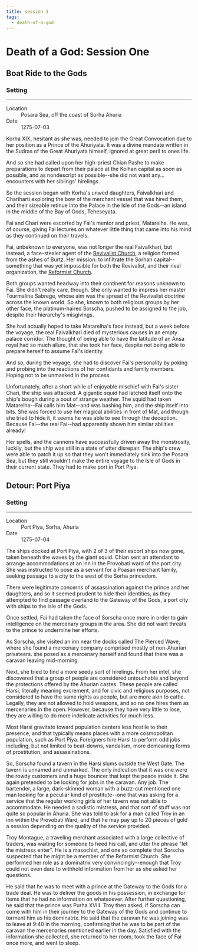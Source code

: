 ```yaml
---
title: session 1
tags:
  - death-of-a-god
---
```


# Death of a God: Session One

## Boat Ride to the Gods

<div class="event-infobar">
  <h3>Setting</h3>
  <hr />
  <dl>
  <dt>Location</dt>
  <dd>Posara Sea, off the coast of Sorha Ahuria</dd>
  <dt>Date</dt>
  <dd>1275-07-03</dd>
</dl>
</div>

Korha XIX, hesitant as she was, needed to join the Great Convocation due to her
position as a Prince of the Ahuriyata. It was a divine mandate written in the
Sudras of the Great Ahuriyata himself, ignored at great peril to ones life.

And so she had called upon her high-priest Chian Pashe to make preparations to
depart from their palace at the Kolhan capital as soon as possible, and as
nondescript as possible--she did not want any... encounters with her siblings'
hirelings.

So the session began with Korha's unwed daughters, Faivalkhari and Chariharti
exploring the bow of the merchant vessel that was hired them, and their sizeable
retinue into the Palace in the Isle of the Gods--an island in the middle of the
Bay of Gods, Teheseyata.

Fai and Chari were escorted by Fai's mentor and priest, Matarelha. He was, of
course, giving Fai lectures on whatever little thing that came into his mind as
they continued on their travels.

Fai, unbeknown to everyone, was not longer the real Faivalkhari, but instead, a
face-stealer agent of the
[Revivalist Church](/religions/revivalist-divine-masochist.md), a religion
formed from the ashes of Burtz. Her mission: to infiltrate the Sorhan
capital--something that was yet impossible for both the Revivalist, and their
rival organization, the
[Reformist Church](/religions/reformed-divine-masochist.md).

Both groups wanted headway into their continent for reasons unknown to Fai. She
didn't really care, though. She only wanted to impress her master Tourmaline
Sabrege, whose aim was the spread of the Revivalist doctrine across the known
world. So she, known to both religious groups by her other face, the
platinum-haired Sorscha, pushed to be assigned to the job, despite their
hierarchy's misgivings.

She had actually hoped to take Matarelha's face instead, but a week before the
voyage, the real Faivalkhari died of mysterious causes in an empty palace
corridor. The thought of being able to have the latitude of an Ansa royal had so
much allure, that she took her face, despite not being able to prepare herself
to assume Fai's identity.

And so, during the voyage, she had to discover Fai's personality by poking and
probing into the reactions of her confidants and family members. Hoping not to
be unmasked in the process.

Unfortunately, after a short while of enjoyable mischief with Fai's sister
Chari, the ship was attacked. A gigantic squid had latched itself onto the
ship's bough during a bout of strange weather. The squid had taken
Matarelha--Fai calls him Mat--and was bashing him, and the ship itself into
bits. She was forced to use her magical abilities in front of Mat, and though
she tried to hide it, it seems he was able to see through the deception. Because
Fai--the real Fai--had apparently shown him similar abilities already!

Her spells, and the cannons have successfully driven away the monstrosity,
luckily, but the ship was still in a state of utter disrepair. The ship's crew
were able to patch it up so that they won't immediately sink into the Posara
Sea, but they still wouldn't make the entire voyage to the Isle of Gods in their
current state. They had to make port in Port Piya.

## Detour: Port Piya

<div class="event-infobar">
  <h3>Setting</h3>
  <hr />
  <dl>
  <dt>Location</dt>
  <dd>Port Piya, Sorha, Ahuria</dd>
  <dt>Date</dt>
  <dd>1275-07-04</dd>
</dl>
</div>

The ships docked at Port Piya, with 2 of 3 of their escort ships now gone, taken
beneath the waves by the giant squid. Chian sent an attendant to arrange
accommodations at an inn in the Provobati ward of the port city. She was
instructed to pose as a servant for a Poasan merchant family, seeking passage to
a city to the west of the Sorha princedom.

There were legitimate concerns of assassination against the prince and her
daughters, and so it seemed prudent to hide their identities, as they attempted
to find passage overland to the Gateway of the Gods, a port city with ships to
the Isle of the Gods.

Once settled, Fai had taken the face of Sorscha once more in order to gain
intelligence on the mercenary groups in the area. She did not want threats to
the prince to undermine her efforts.

As Sorscha, she visited an inn near the docks called The Pierced Wave, where she
found a mercenary company comprised mostly of non-Ahurian privateers. she posed
as a mercenary herself and found that there was a caravan leaving mid-morning.

Next, she tried to find a more seedy sort of hirelings. From her intel, she
discovered that a group of people are considered untouchable and beyond the
protections offered by the Ahurian castes. These people are called Harsi,
literally meaning excrement, and for civic and religious purposes, not
considered to have the same rights as people, but are more akin to cattle.
Legally, they are not allowed to hold weapons, and so no one hires them as
mercenaries in the open. However, because they have very little to lose, they
are willing to do more indelicate activities for much less.

Most Harsi gravitate toward population centers less hostile to their presence,
and that typically means places with a more cosmopolitan population, such as
Port Piya. Foreigners hire Harsi to perform odd jobs including, but not limited
to beat-downs, vandalism, more demeaning forms of prostitution, and
assassinations.

So, Sorscha found a tavern in the Harsi slums outside the West Gate. The tavern
is unnamed and unmarked. The only indication that it was one were the rowdy
customers and a huge bouncer that kept the peace inside it. She again pretended
to be looking for jobs in the caravan. Any job. The bartender, a large,
dark-skinned woman with a buzz-cut mentioned one man looking for a peculiar kind
of prostitute--one that was asking for a service that the regular working girls
of her tavern was not able to accommodate. He needed a sadistic mistress, and
that sort of stuff was not quite so popular in Ahuria. She was told to ask for a
man called Troy in an inn within the Provobati Ward, and that he may pay up to
20 pieces of gold a session depending on the quality of the service provided.

Troy Montague, a traveling merchant associated with a large collective of
traders, was waiting for someone to heed his call, and utter the phrase "let the
mistress enter". He is a masochist, and one so complete that Sorscha suspected
that he might be a member of the Reformist Church. She performed her role as a
dominatrix very convincingly--enough that Troy could not even dare to withhold
information from her as she asked her questions.

He said that he was to meet with a prince at the Gateway to the Gods for a trade
deal. He was to deliver the goods in his possession, in exchange for items that
he had no information on whatsoever. After further questioning, he said that the
prince was Purha XVIII. Troy then asked, if Sorscha can come with him in their
journey to the Gateway of the Gods and continue to torment him as his
dominatrix. He said that the caravan he was joining was to leave at 9:40 in the
morning, confirming that he was to be part of the caravan the mercenaries
mentioned earlier in the day. Satisfied with the information she collected, she
returned to her room, took the face of Fai once more, and went to sleep.
